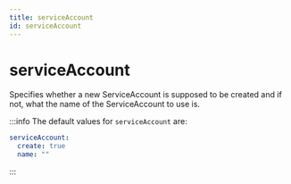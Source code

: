 ```yaml
---
title: serviceAccount
id: serviceAccount
---
```


# serviceAccount

Specifies whether a new ServiceAccount is supposed to be created and if not, what the name of the ServiceAccount to use is.

:::info
The default values for `serviceAccount` are:

```yaml
serviceAccount:
  create: true
  name: ""
```

:::
